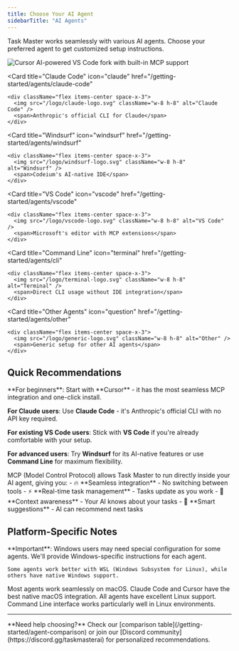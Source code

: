 ```yaml
---
title: Choose Your AI Agent
sidebarTitle: "AI Agents"
---
```


Task Master works seamlessly with various AI agents. Choose your preferred agent to get customized setup instructions.

<CardGroup cols={2}>
  <Card 
    title="Cursor" 
    icon="cursor" 
    href="/getting-started/agents/cursor"
  >
    <div className="flex items-center space-x-3">
      <img src="/logo/cursor-logo.svg" className="w-8 h-8" alt="Cursor" />
      <span>AI-powered VS Code fork with built-in MCP support</span>
    </div>
  </Card>

  <Card 
    title="Claude Code" 
    icon="claude" 
    href="/getting-started/agents/claude-code"
  >
    <div className="flex items-center space-x-3">
      <img src="/logo/claude-logo.svg" className="w-8 h-8" alt="Claude Code" />
      <span>Anthropic's official CLI for Claude</span>
    </div>
  </Card>

  <Card 
    title="Windsurf" 
    icon="windsurf" 
    href="/getting-started/agents/windsurf"
  >
    <div className="flex items-center space-x-3">
      <img src="/logo/windsurf-logo.svg" className="w-8 h-8" alt="Windsurf" />
      <span>Codeium's AI-native IDE</span>
    </div>
  </Card>

  <Card 
    title="VS Code" 
    icon="vscode" 
    href="/getting-started/agents/vscode"
  >
    <div className="flex items-center space-x-3">
      <img src="/logo/vscode-logo.svg" className="w-8 h-8" alt="VS Code" />
      <span>Microsoft's editor with MCP extensions</span>
    </div>
  </Card>

  <Card 
    title="Command Line" 
    icon="terminal" 
    href="/getting-started/agents/cli"
  >
    <div className="flex items-center space-x-3">
      <img src="/logo/terminal-logo.svg" className="w-8 h-8" alt="Terminal" />
      <span>Direct CLI usage without IDE integration</span>
    </div>
  </Card>

  <Card 
    title="Other Agents" 
    icon="question" 
    href="/getting-started/agents/other"
  >
    <div className="flex items-center space-x-3">
      <img src="/logo/generic-logo.svg" className="w-8 h-8" alt="Other" />
      <span>Generic setup for other AI agents</span>
    </div>
  </Card>
</CardGroup>

## Quick Recommendations

<Accordion title="🎯 Which agent should I choose?">
**For beginners**: Start with **Cursor** - it has the most seamless MCP integration and one-click install.

**For Claude users**: Use **Claude Code** - it's Anthropic's official CLI with no API key required.

**For existing VS Code users**: Stick with **VS Code** if you're already comfortable with your setup.

**For advanced users**: Try **Windsurf** for its AI-native features or use **Command Line** for maximum flexibility.
</Accordion>

<Accordion title="💡 What's MCP and why does it matter?">
MCP (Model Control Protocol) allows Task Master to run directly inside your AI agent, giving you:
- 🔥 **Seamless integration** - No switching between tools
- ⚡ **Real-time task management** - Tasks update as you work  
- 🧠 **Context awareness** - Your AI knows about your tasks
- 🎯 **Smart suggestions** - AI can recommend next tasks
</Accordion>

## Platform-Specific Notes

<Tabs>
  <Tab title="Windows">
    **Important**: Windows users may need special configuration for some agents. We'll provide Windows-specific instructions for each agent.
    
    Some agents work better with WSL (Windows Subsystem for Linux), while others have native Windows support.
  </Tab>
  
  <Tab title="macOS">
    Most agents work seamlessly on macOS. Claude Code and Cursor have the best native macOS integration.
  </Tab>
  
  <Tab title="Linux">
    All agents have excellent Linux support. Command Line interface works particularly well in Linux environments.
  </Tab>
</Tabs>

---

<Note>
**Need help choosing?** Check our [comparison table](/getting-started/agent-comparison) or join our [Discord community](https://discord.gg/taskmasterai) for personalized recommendations.
</Note>